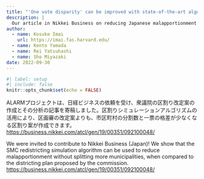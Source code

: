 ```yaml
---
title: "'One vote disparity' can be improved with state-of-the-art algorithms"
description: |
  Our article in Nikkei Business on reducing Japanese malapportionment was released!
author:
  - name: Kosuke Imai
    url: https://imai.fas.harvard.edu/
  - name: Kento Yamada
  - name: Rei Yatsuhashi
  - name: Sho Miyazaki
date: 2022-09-30
---
```


```r
#| label: setup
#| include: false
knitr::opts_chunk$set(echo = FALSE)
```

ALARMプロジェクトは、日経ビジネスの依頼を受け、衆議院の区割り改定案の作成とその分析の記事を寄稿しました。区割りシミュレーションアルゴリズムの活用により、区画審の改定案よりも、市区町村の分割数と一票の格差が少なくなる区割り案が作成できます。<https://business.nikkei.com/atcl/gen/19/00351/092100048/>


We were invited to contribute to Nikkei Business (Japan)! We show that the SMC redistricting simulation algorithm can be used to reduce malapportionment without splitting more municipalities, when compared to the districting plan proposed by the commission. <https://business.nikkei.com/atcl/gen/19/00351/092100048/>

